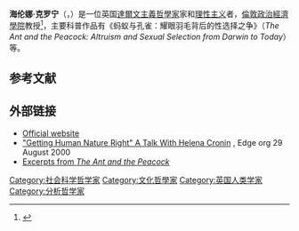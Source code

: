 
'''海伦娜·克罗宁'''（{{lang-en|Helena Cronin}}，{{bd|1942年|}}）是一位英国[[達爾文主義|達爾文主義]][[哲學家|哲學家]]家和[[理性主义|理性主义]]者，[[倫敦政治經濟學院|倫敦政治經濟學院]]教授<ref>{{cite news |url=https://www.theguardian.com/science/1999/aug/28/1 |title=Darwin's darling |author=Anne Perkins <!-- so it appears from a non-traditional byline --> |date=28 August 1999 |website=www.theguardian.com |publisher=[[The_Guardian|The Guardian]] |accessdate=29 December 2017 |archive-date=2017-12-30 |archive-url=https://web.archive.org/web/20171230060336/https://www.theguardian.com/science/1999/aug/28/1 |dead-url=no }}</ref>，主要科普作品有《蚂蚁与孔雀：耀眼羽毛背后的性选择之争》（''The Ant and the Peacock: Altruism and Sexual Selection from Darwin to Today''）等。
==参考文献==
{{reflist}}
==外部链接==
* [http://www2.lse.ac.uk/researchAndExpertise/Experts/h.cronin@lse.ac.uk Official website] {{Wayback|url=http://www2.lse.ac.uk/researchAndExpertise/Experts/h.cronin@lse.ac.uk |date=20171229023219 }}
* [http://edge.org/conversation/getting-human-nature-right  "Getting Human Nature Right" A Talk With Helena Cronin] {{Wayback|url=http://edge.org/conversation/getting-human-nature-right |date=20201102010143 }}, Edge org 29 August 2000
* [http://www.cse.iitk.ac.in/users/amit/books/cronin-1993-ant-peacock-altruism.html Excerpts from ''The Ant and the Peacock''] {{Wayback|url=http://www.cse.iitk.ac.in/users/amit/books/cronin-1993-ant-peacock-altruism.html |date=20160310181648 }}

{{Authority control}}
{{DEFAULTSORT:Cronin, Helena}}

[[Category:社会科学哲学家|Category:社会科学哲学家]]
[[Category:文化哲學家|Category:文化哲學家]]
[[Category:英国人类学家|Category:英国人类学家]]
[[Category:分析哲学家|Category:分析哲学家]]